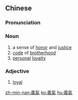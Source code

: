 {{also|义气}}
==Chinese==
{{zh-forms|s=义气}}

===Pronunciation===
{{zh-pron
|m=yìqì,tl=y
|h=pfs=ngi-hi
|mn=gī-khì
|cat=n,a
}}

===Noun===
{{zh-noun}}

# a sense of [[honor]] and [[justice]]
# [[code]] of [[brotherhood]]
# [[personal]] [[loyalty]]

===Adjective===
{{zh-adj}}

# [[loyal]]

[[zh-min-nan:義氣]]
[[ko:義氣]]
[[hu:義氣]]